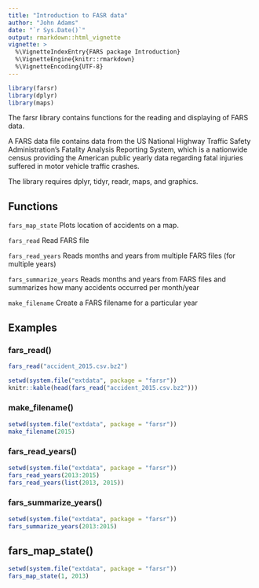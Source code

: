 ```yaml
---
title: "Introduction to FASR data"
author: "John Adams"
date: "`r Sys.Date()`"
output: rmarkdown::html_vignette
vignette: >
  %\VignetteIndexEntry{FARS package Introduction}
  %\VignetteEngine{knitr::rmarkdown}
  %\VignetteEncoding{UTF-8}
---
```

```r
library(farsr)
library(dplyr)
library(maps)
```

The farsr library contains functions for the reading and displaying of FARS data.

A FARS data file contains data from the US National Highway Traffic Safety Administration's Fatality Analysis Reporting System, which is a nationwide census providing the American public yearly data regarding fatal injuries suffered in motor vehicle traffic crashes.

The library requires dplyr, tidyr, readr, maps, and graphics.


## Functions

`fars_map_state`          Plots location of accidents on a map.

`fars_read`               Read FARS file

`fars_read_years`         Reads months and years from multiple FARS files (for multiple years)

`fars_summarize_years`    Reads months and years from FARS files and summarizes how many accidents occurred per month/year

`make_filename`           Create a FARS filename for a particular year


## Examples

### fars_read()
```r
fars_read("accident_2015.csv.bz2")
```
```r
setwd(system.file("extdata", package = "farsr"))
knitr::kable(head(fars_read("accident_2015.csv.bz2")))
```

### make_filename()
```r
setwd(system.file("extdata", package = "farsr"))
make_filename(2015)
```

### fars_read_years()
```r
setwd(system.file("extdata", package = "farsr"))
fars_read_years(2013:2015)
fars_read_years(list(2013, 2015))
```
### fars_summarize_years()
```r
setwd(system.file("extdata", package = "farsr"))
fars_summarize_years(2013:2015)
```

## fars_map_state()
```r
setwd(system.file("extdata", package = "farsr"))
fars_map_state(1, 2013)
```


